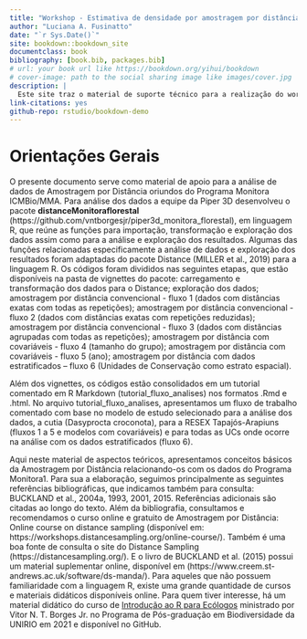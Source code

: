 ```yaml
--- 
title: "Workshop - Estimativa de densidade por amostragem por distância"
author: "Luciana A. Fusinatto"
date: "`r Sys.Date()`"
site: bookdown::bookdown_site
documentclass: book
bibliography: [book.bib, packages.bib]
# url: your book url like https://bookdown.org/yihui/bookdown
# cover-image: path to the social sharing image like images/cover.jpg
description: |
  Este site traz o material de suporte técnico para a realização do workshop de treinamento do pacote distanceMonitoraflorestal para estimativa de densidade de espécies de aves e médios e grandes mamíferos como parte do Projeto Monitora Componente Florestal do ICMBio.
link-citations: yes
github-repo: rstudio/bookdown-demo
---
```


# Orientações Gerais

O presente documento serve como material de apoio para a análise de dados de Amostragem por Distância oriundos do Programa Monitora ICMBio/MMA. Para análise dos dados a equipe da Piper 3D desenvolveu o pacote **distanceMonitoraflorestal** (https://github.com/vntborgesjr/piper3d_monitora_florestal), em linguagem R, que reúne as funções para importação, transformação e exploração dos dados assim como para a análise e exploração dos resultados. Algumas das funções relacionadas especificamente a análise de dados e exploração dos resultados foram adaptadas do pacote Distance (MILLER et al., 2019) para a linguagem R. Os códigos foram divididos nas seguintes etapas, que estão disponíveis na pasta de vignettes do pacote: carregamento e transformação dos dados para o Distance; exploração dos dados; amostragem por distância convencional -  fluxo 1 (dados com distâncias exatas com todas as repetições); amostragem por distância convencional - fluxo 2 (dados com distâncias exatas com repetições reduzidas); amostragem por distância convencional - fluxo 3 (dados com distâncias agrupadas com todas as repetições); amostragem por distância com covariáveis - fluxo 4 (tamanho do grupo); amostragem por distância com covariáveis - fluxo 5 (ano); amostragem por distância com dados estratificados – fluxo 6 (Unidades de Conservação como estrato espacial). 

Além dos vignettes, os códigos estão consolidados em um tutorial comentado em R Markdown (tutorial_fluxo_analises) nos formatos .Rmd e .html. No arquivo tutorial_fluxo_analises, apresentamos um fluxo de trabalho comentado com base no modelo de estudo selecionado para a análise dos dados, a cutia (Dasyprocta croconota), para a RESEX Tapajós-Arapiuns (fluxos 1 a 5 e modelos com covariáveis) e para todas as UCs onde ocorre na análise com os dados estratificados (fluxo 6).  

Aqui neste material de aspectos teóricos, apresentamos conceitos básicos da Amostragem por Distância relacionando-os com os dados do Programa Monitora1. Para sua a elaboração, seguimos principalmente as seguintes referências bibliográficas, que indicamos também para consulta: BUCKLAND et al., 2004a, 1993, 2001, 2015. Referências adicionais são citadas ao longo do texto. Além da bibliografia, consultamos e recomendamos o curso online e gratuito de Amostragem por Distância: Online course on distance sampling (disponível em: https://workshops.distancesampling.org/online-course/). Também é uma boa fonte de consulta o site do Distance Sampling (https://distancesampling.org/). E o livro de BUCKLAND et al. (2015) possui um material suplementar online, disponível em (https://www.creem.st-andrews.ac.uk/software/ds-manda/). Para aqueles que não possuem familiaridade com a linguagem R, existe uma grande quantidade de cursos e materiais didáticos disponíveis online. Para quem tiver interesse, há um material didático do curso de [Introdução ao R para Ecólogos](https://github.com/vntborgesjr/IRE-21/) ministrado por Vitor N. T. Borges Jr. no Programa de Pós-graduação em Biodiversidade da UNIRIO em 2021 e disponível no GitHub.  
